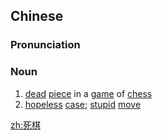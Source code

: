 ==Chinese==
{{zh-forms}}

===Pronunciation===
{{zh-pron
|m=sǐqí
|c=sei2 kei4
|mn=qz,xm,zz:sí-kî
|cat=n
}}

===Noun===
{{zh-noun}}

# [[dead]] [[piece]] in a [[game]] of [[chess]]
# [[hopeless]] [[case]]; [[stupid]] [[move]]

[[zh:死棋]]